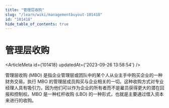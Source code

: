```yaml
---
title: "管理层收购"
slug: "/learn/wiki/managementbuyout-101418"
id: "101418"
hide_table_of_contents: true
---
```



# 管理层收购

<ArticleMeta id={101418} updatedAt={'2023-09-26 13:58:54'} />
<div className='border-solid border-b border-t-0 my-4 border-[var(--ifm-color-gray-300)]' />

管理层收购 (MBO) 是指企业管理层或团队中的某个人从业主手中购买企业的一种财务交易。执行 MBO 的管理层成员购买与企业相关的一切。这种收购方式对专业经理人具有吸引力，因为他们可以作为企业的所有者而不是雇员获得更大的潜在回报和控制权。MBO 是一种杠杆收购 (LBO) 的一种形式，也就是主要通过借入资本来进行的收购。
